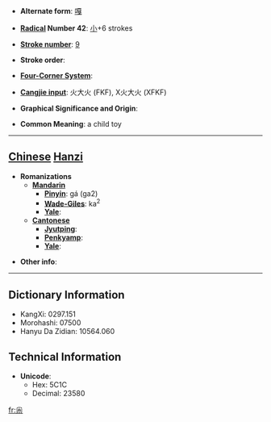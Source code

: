 * '''Alternate form''': [[嘎]]

* '''[[Wiktionary:Chinese radical index| Radical]] Number 42''': [[Wiktionary:Chinese radical index 小|小]]+6 strokes

* '''[[Wiktionary:Chinese total strokes index|Stroke number]]''': [[Wiktionary:Chinese total strokes index 9|9]]

* '''Stroke order''': 

* '''[[Wiktionary:Chinese four corner index|Four-Corner System]]''': 

* '''[[Wiktionary:Chinese Cangjie index|Cangjie input]]''': 火大火 (FKF), X火大火 (XFKF)

* '''Graphical Significance and Origin''': 

* '''Common Meaning''': a child toy

----

== [[Chinese]] [[Hanzi]] ==

* '''Romanizations'''
** '''[[Mandarin]]'''
*** '''[[Pinyin]]''': gá (ga2)
*** '''[[Wade-Giles]]''': ka<sup>2</sup>
*** '''[[Yale]]''': 
** '''[[Cantonese]]'''
*** '''[[Jyutping]]''':
*** '''[[Penkyamp]]''': 
*** '''[[Yale]]''': 

* '''Other info''': 

----

== Dictionary Information ==

* KangXi: 0297.151
* Morohashi: 07500
* Hanyu Da Zidian: 10564.060

== Technical Information ==

* '''Unicode''':
** Hex: 5C1C
** Decimal: 23580

[[fr:尜]]